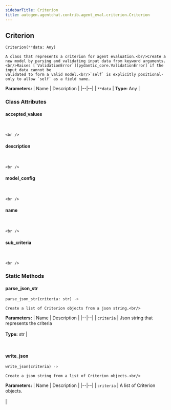```yaml
---
sidebarTitle: Criterion
title: autogen.agentchat.contrib.agent_eval.criterion.Criterion
---
```

<h2 id="autogen.agentchat.contrib.agent_eval.criterion.Criterion" class="doc doc-heading">
    <code class="doc-symbol doc-symbol-heading doc-symbol-class"></code>
    <span class="doc doc-object-name doc-class-name">Criterion</span>
</h2>

```python
Criterion(**data: Any)
```

    A class that represents a criterion for agent evaluation.<br/>Create a new model by parsing and validating input data from keyword arguments.<br/>Raises [`ValidationError`][pydantic_core.ValidationError] if the input data cannot be
    validated to form a valid model.<br/>`self` is explicitly positional-only to allow `self` as a field name.

<b>Parameters:</b>
| Name | Description |
|--|--|
| `**data` | **Type:** Any |

### Class Attributes

<code class="doc-symbol doc-symbol-heading doc-symbol-attribute"></code>
#### accepted_values
<br />

    <br />

<code class="doc-symbol doc-symbol-heading doc-symbol-attribute"></code>
#### description
<br />

    <br />

<code class="doc-symbol doc-symbol-heading doc-symbol-attribute"></code>
#### model_config
<br />

    <br />

<code class="doc-symbol doc-symbol-heading doc-symbol-attribute"></code>
#### name
<br />

    <br />

<code class="doc-symbol doc-symbol-heading doc-symbol-attribute"></code>
#### sub_criteria
<br />

    <br />

### Static Methods

<code class="doc-symbol doc-symbol-heading doc-symbol-method"></code>
#### parse_json_str

```python
parse_json_str(criteria: str) -> 
```

    Create a list of Criterion objects from a json string.<br/>

<b>Parameters:</b>
| Name | Description |
|--|--|
| `criteria` | Json string that represents the criteria<br/><br/>**Type:** str |

<br />

<code class="doc-symbol doc-symbol-heading doc-symbol-method"></code>
#### write_json

```python
write_json(criteria) -> 
```

    Create a json string from a list of Criterion objects.<br/>

<b>Parameters:</b>
| Name | Description |
|--|--|
| `criteria` | A list of Criterion objects.<br/><br/> |

<br />
